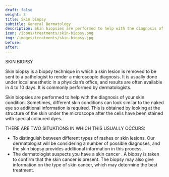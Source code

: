 ---
draft: false
weight: 3
title: Skin biopsy
subtitle: General Dermatology
description: Skin biopsies are performed to help with the diagnosis of your skin condition.
icon: /icons/treatments/skin-biopsy.png
img: /images/treatments/skin-biopsy.jpg
before:
after:
---

SKIN BIOPSY

Skin biopsy is a biopsy technique in which a skin lesion is removed to be sent to a pathologist to render a microscopic diagnosis. It is usually done under local anesthetic in a physician’s office, and results are often available in 4 to 10 days. It is commonly performed by dermatologists.

Skin biopsies are performed to help with the diagnosis of your skin condition. Sometimes, different skin conditions can look similar to the naked eye so additional information is required. This is obtained by looking at the structure of the skin under the microscope after the cells have been stained with special coloured dyes.


THERE ARE TWO SITUATIONS IN WHICH THIS USUALLY OCCURS:

- To distinguish between different types of rashes or skin lesions. Our dermatologist will be considering a number of possible diagnoses, and the skin biopsy provides additional information in this process.
- The dermatologist suspects you have a skin cancer . A biopsy is taken to confirm that the skin cancer is present. The biopsy may also give information on the type of skin cancer, which may determine the best treatment.
